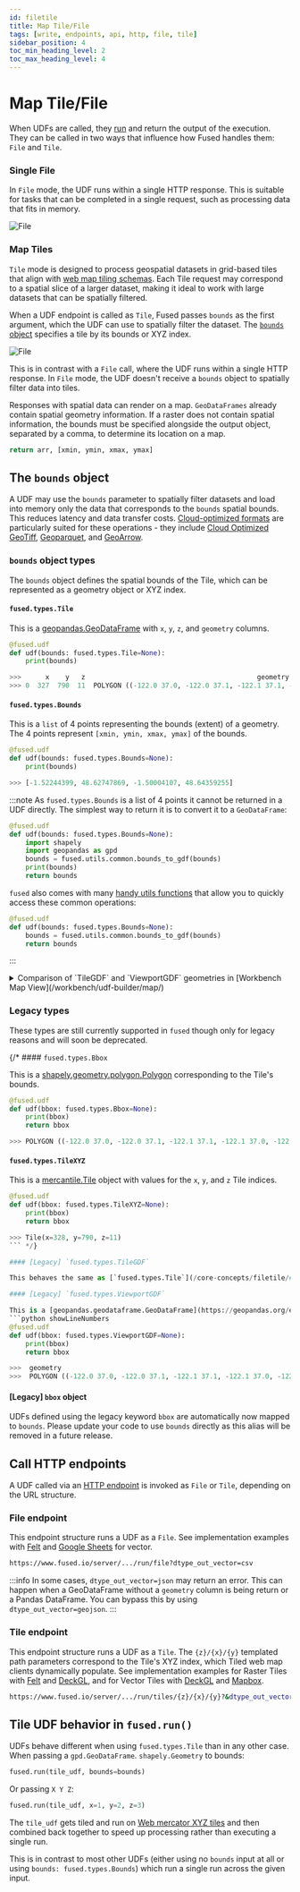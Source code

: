 ```yaml
---
id: filetile
title: Map Tile/File
tags: [write, endpoints, api, http, file, tile]
sidebar_position: 4
toc_min_heading_level: 2
toc_max_heading_level: 4
---
```


# Map Tile/File

When UDFs are called, they [run](/core-concepts/run-udfs/) and return the output of the execution. They can be called in two ways that influence how Fused handles them: `File` and `Tile`.

### Single File

In `File` mode, the UDF runs within a single HTTP response. This is suitable for tasks that can be completed in a single request, such as processing data that fits in memory.


<div style={{textAlign: 'center'}}>
<img src={ImageFile} alt="File" style={{width: 600,}} />
</div>

### Map Tiles

`Tile` mode is designed to process geospatial datasets in grid-based tiles that align with [web map tiling schemas](https://wiki.openstreetmap.org/wiki/Slippy_map). Each Tile request may correspond to a spatial slice of a larger dataset, making it ideal to work with large datasets that can be spatially filtered.

When a UDF endpoint is called as `Tile`, Fused passes `bounds` as the first argument, which the UDF can use to spatially filter the dataset. The [`bounds` object](/core-concepts/filetile/#bounds-object-types) specifies a tile by its bounds or XYZ index.


<div style={{textAlign: 'center'}}>
<img src={ImageTile} alt="File" style={{width: 600}} />
</div>

This is in contrast with a `File` call, where the UDF runs within a single HTTP response. In `File` mode, the UDF doesn't receive a `bounds` object to spatially filter data into tiles.

Responses with spatial data can render on a map. `GeoDataFrames` already contain spatial geometry information. If a raster does not contain spatial information, the bounds must be specified alongside the output object, separated by a comma, to determine its location on a map.

```python showLineNumbers
return arr, [xmin, ymin, xmax, ymax]
```

## The `bounds` object

A UDF may use the `bounds` parameter to spatially filter datasets and load into memory only the data that corresponds to the `bounds` spatial bounds. This reduces latency and data transfer costs. 
[Cloud-optimized formats](/core-concepts/data_ingestion/file-formats/) are particularly suited for these operations - they include [Cloud Optimized GeoTiff](https://www.cogeo.org/), [Geoparquet](https://geoparquet.org/), and [GeoArrow](https://geoarrow.org/format.html).

### `bounds` object types

The `bounds` object defines the spatial bounds of the Tile, which can be represented as a geometry object or XYZ index.

#### `fused.types.Tile`

This is a [geopandas.GeoDataFrame](https://geopandas.org/en/stable/docs/reference/api/geopandas.GeoDataFrame.html) with `x`, `y`, `z`, and `geometry` columns.

```python showLineNumbers
@fused.udf
def udf(bounds: fused.types.Tile=None):
    print(bounds)

>>>      x    y   z                                           geometry
>>> 0  327  790  11  POLYGON ((-122.0 37.0, -122.0 37.1, -122.1 37.1, -122.1 37.0, -122.0 37.0))
```

#### `fused.types.Bounds`

This is a `list` of 4 points representing the bounds (extent) of a geometry. The 4 points represent `[xmin, ymin, xmax, ymax]` of the bounds.

```python showLineNumbers
@fused.udf
def udf(bounds: fused.types.Bounds=None):
    print(bounds)

>>> [-1.52244399, 48.62747869, -1.50004107, 48.64359255]
```

:::note
As `fused.types.Bounds` is a list of 4 points it cannot be returned in a UDF directly. The simplest way to return it is to convert it to a `GeoDataFrame`:

```python showLineNumbers
@fused.udf
def udf(bounds: fused.types.Bounds=None):
    import shapely
    import geopandas as gpd
    bounds = fused.utils.common.bounds_to_gdf(bounds)
    print(bounds)
    return bounds
```

`fused` also comes with many [handy utils functions](https://github.com/fusedio/udfs/blob/58288bff7b5f34bff100b24b0edd226cbada4970/public/common/utils.py#L1891) that allow you to quickly access these common operations:

```python showLineNumbers
@fused.udf
def udf(bounds: fused.types.Bounds=None):
    bounds = fused.utils.common.bounds_to_gdf(bounds)
    return bounds
```

:::

<details>
    <summary>Comparison of `TileGDF` and `ViewportGDF` geometries in [Workbench Map View](/workbench/udf-builder/map/)</summary>

    Comparing the same UDF with a different `bounds` input

    1. `bounds: fused.types.Tile`

    ![Tile UDF](/img/core-concepts/file_tile/tile_udf.png)

    2. `bounds: fused.types.Bounds`

    (We also turn `bounds` into a `gpd.GeoDataFrame` to render it in Workbench)

    ![Bounds UDF](/img/core-concepts/file_tile/bounds_udf.png)

</details>

### Legacy types

These types are still currently supported in `fused` though only for legacy reasons and will soon be deprecated. 

{/* #### `fused.types.Bbox`

This is a [shapely.geometry.polygon.Polygon](https://shapely.readthedocs.io/en/stable/reference/shapely.Polygon.html) corresponding to the Tile's bounds.

```python showLineNumbers
@fused.udf
def udf(bbox: fused.types.Bbox=None):
    print(bbox)
    return bbox

>>> POLYGON ((-122.0 37.0, -122.0 37.1, -122.1 37.1, -122.1 37.0, -122.0 37.0))
```

#### `fused.types.TileXYZ`

This is a [mercantile.Tile](https://mercantile.readthedocs.io/en/stable/api/mercantile.html) object with values for the `x`, `y`, and `z` Tile indices.

```python showLineNumbers
@fused.udf
def udf(bbox: fused.types.TileXYZ=None):
    print(bbox)
    return bbox

>>> Tile(x=328, y=790, z=11)
``` */}

#### [Legacy] `fused.types.TileGDF`

This behaves the same as [`fused.types.Tile`](/core-concepts/filetile/#fusedtypestile). 

#### [Legacy] `fused.types.ViewportGDF`

This is a [geopandas.geodataframe.GeoDataFrame](https://geopandas.org/en/stable/docs/reference/api/geopandas.GeoDataFrame.html) with a `geometry` column corresponding to the coordinates of the current viewport in the Map.
```python showLineNumbers
@fused.udf
def udf(bbox: fused.types.ViewportGDF=None):
    print(bbox)
    return bbox

>>>  geometry
>>>  POLYGON ((-122.0 37.0, -122.0 37.1, -122.1 37.1, -122.1 37.0, -122.0 37.0))
```

#### [Legacy] `bbox` object

UDFs defined using the legacy keyword `bbox` are automatically now mapped to `bounds`. Please update your code to use `bounds` directly as this alias will be removed in a future release.

## Call HTTP endpoints

A UDF called via an [HTTP endpoint](/core-concepts/run-udfs/run-small-udfs/#http-requests) is invoked as `File` or `Tile`, depending on the URL structure.

### File endpoint

This endpoint structure runs a UDF as a `File`. See implementation examples with [Felt](/user-guide/out/felt/#vector) and [Google Sheets](/user-guide/out/googlesheets/#2-create-a-url-for-the-udf) for vector.

```bash
https://www.fused.io/server/.../run/file?dtype_out_vector=csv
```

:::info
   In some cases, `dtype_out_vector=json` may return an error. This can happen when a GeoDataFrame without a `geometry` column is being return or a Pandas DataFrame. You can bypass this by using `dtype_out_vector=geojson`.
:::

### Tile endpoint

This endpoint structure runs a UDF as a `Tile`. The `{z}/{x}/{y}` templated path parameters correspond to the Tile's XYZ index, which Tiled web map clients dynamically populate. See implementation examples for Raster Tiles with [Felt](/user-guide/out/felt/#raster-tiles) and [DeckGL](/user-guide/out/deckgl/#raster-tile-layers), and for Vector Tiles with [DeckGL](/user-guide/out/deckgl/#vector-tile-layers) and [Mapbox](/user-guide/out/mapbox/#a-vector-tile-layers).

```bash
https://www.fused.io/server/.../run/tiles/{z}/{x}/{y}?&dtype_out_vector=csv
```

## Tile UDF behavior in `fused.run()`

UDFs behave different when using `fused.types.Tile` than in any other case. When passing a `gpd.GeoDataFrame`. `shapely.Geometry` to bounds:

```python showLineNumbers
fused.run(tile_udf, bounds=bounds)
```

Or passing `X Y Z`:

```python showLineNumbers
fused.run(tile_udf, x=1, y=2, z=3)
```

The `tile_udf` gets tiled and run on [Web mercator XYZ tiles](https://en.wikipedia.org/wiki/Tiled_web_map) and then combined back together to speed up processing rather than executing a single run. 

This is in contrast to most other UDFs (either using no `bounds` input at all or using `bounds: fused.types.Bounds`) which run a single run across the given input.
